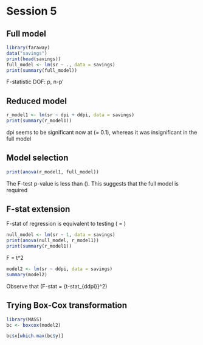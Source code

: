 # Session 5

## Full model

```r
library(faraway)
data("savings")
print(head(savings))
full_model <- lm(sr ~ ., data = savings)
print(summary(full_model))
```

F-statistic DOF: p, n-p'

## Reduced model
```r
r_model1 <- lm(sr ~ dpi + ddpi, data = savings)
print(summary(r_model1))
```

dpi seems to be significant now at \(\alpha = 0.1\), whereas it was insignificant in the full model

## Model selection

```r
print(anova(r_model1, full_model))
```

The F-test p-value is less than \(\alpha\). This suggests that the full model is required

## F-stat extension

F-stat of regression is equivalent to testing \(\pmb{\beta} = \pmb{0}\)

```r
null_model <- lm(sr ~ 1, data = savings)
print(anova(null_model, r_model1))
print(summary(r_model1))
```

F = t^2
```r
model2 <- lm(sr ~ ddpi, data = savings)
summary(model2)
```

Observe that \(F-stat = {t-stat_{ddpi}}^2\)


## Trying Box-Cox transformation

```r
library(MASS)
bc <- boxcox(model2)
```

```r
bc$x[which.max(bc$y)]
```

